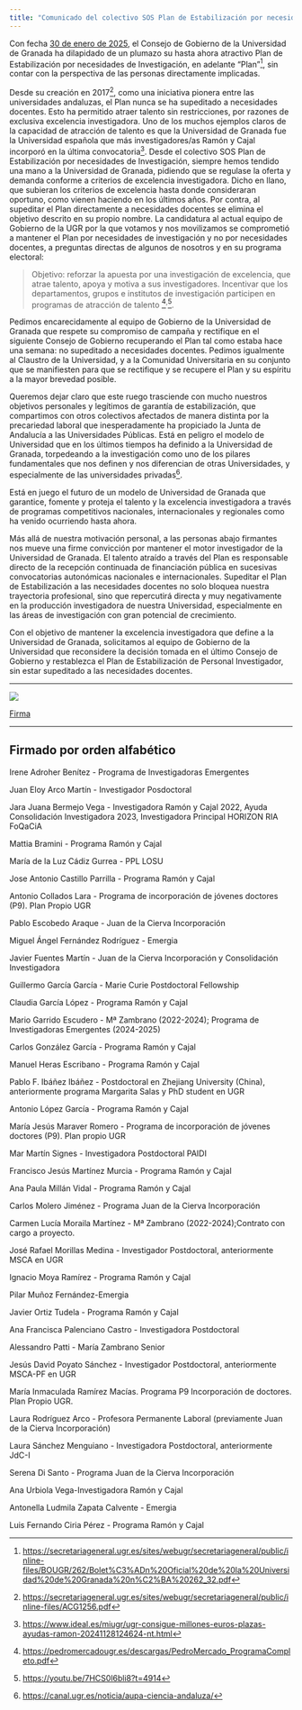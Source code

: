 ```yaml
---
title: "Comunicado del colectivo SOS Plan de Estabilización por necesidades de Investigación de la Universidad de Granada"
---
```


Con fecha [30 de enero de 2025](https://secretariageneral.ugr.es/sites/webugr/secretariageneral/public/inline-files/BOUGR/262/Bolet%C3%ADn%20Oficial%20de%20la%20Universidad%20de%20Granada%20n%C2%BA%20262_32.pdf), el Consejo de Gobierno de la Universidad de Granada ha dilapidado de un plumazo su hasta ahora atractivo Plan de Estabilización por necesidades de Investigación, en adelante “Plan”[^1], sin contar con la perspectiva de las personas directamente implicadas.

Desde su creación en 2017[^2], como una iniciativa pionera entre las universidades andaluzas, el Plan nunca se ha supeditado a necesidades docentes. Esto ha permitido atraer talento sin restricciones, por razones de exclusiva excelencia investigadora. Uno de los muchos ejemplos claros de la capacidad de atracción de talento es que la Universidad de Granada fue la Universidad española que más investigadores/as Ramón y Cajal incorporó en la última convocatoria[^3]. Desde el colectivo SOS Plan de Estabilización por necesidades de Investigación, siempre hemos tendido una mano a la Universidad de Granada, pidiendo que se regulase la oferta y demanda conforme a criterios de excelencia investigadora. Dicho en llano, que subieran los criterios de excelencia hasta donde consideraran oportuno, como vienen haciendo en los últimos años. Por contra, al supeditar el Plan directamente a necesidades docentes se elimina el objetivo descrito en su propio nombre. La candidatura al actual equipo de Gobierno de la UGR por la que votamos y nos movilizamos se comprometió a mantener el Plan por necesidades de investigación y no por necesidades docentes, a preguntas directas de algunos de nosotros y en su programa electoral: 

> Objetivo: reforzar la apuesta por una investigación de excelencia, que atrae talento, apoya y motiva a sus investigadores. Incentivar que los departamentos, grupos e institutos de investigación participen en programas de atracción de talento [^4]<sup>,</sup>[^5].

Pedimos encarecidamente al equipo de Gobierno de la Universidad de Granada que respete su compromiso de campaña y rectifique en el siguiente Consejo de Gobierno recuperando el Plan tal como estaba hace una semana: no supeditado a necesidades docentes. Pedimos igualmente al Claustro de la Universidad, y a la Comunidad Universitaria en su conjunto que se manifiesten para que se rectifique y se recupere el Plan y su espíritu a la mayor brevedad posible.

Queremos dejar claro que este ruego trasciende con mucho nuestros objetivos personales y legítimos de garantía de estabilización, que compartimos con otros colectivos afectados de manera distinta por la precariedad laboral que inesperadamente ha propiciado la Junta de Andalucía a las Universidades Públicas. Está en peligro el modelo de Universidad que en los últimos tiempos ha definido a la Universidad de Granada, torpedeando a la investigación como uno de los pilares fundamentales que nos definen y nos diferencian de otras Universidades, y especialmente de las universidades privadas[^6]. 

Está en juego el futuro de un modelo de Universidad de Granada que garantice, fomente y proteja el talento y la excelencia investigadora a través de programas competitivos nacionales, internacionales y regionales como ha venido ocurriendo hasta ahora.

Más allá de nuestra motivación personal, a las personas abajo firmantes nos mueve una firme convicción por mantener el motor investigador de la Universidad de Granada. El talento atraído a través del Plan es responsable directo de la recepción continuada de financiación pública en sucesivas convocatorias autonómicas nacionales e internacionales. Supeditar el Plan de Estabilización a las necesidades docentes no solo bloquea nuestra trayectoria profesional, sino que repercutirá directa y muy negativamente en la producción investigadora de nuestra Universidad, especialmente en las áreas de investigación con gran potencial de crecimiento.

Con el objetivo de mantener la excelencia investigadora que define a la Universidad de Granada, solicitamos al equipo de Gobierno de la Universidad que reconsidere la decisión tomada en el último Consejo de Gobierno y restablezca el Plan de Estabilización de Personal Investigador, sin estar supeditado a las necesidades docentes.

[^1]: [https://secretariageneral.ugr.es/sites/webugr/secretariageneral/public/inline-files/BOUGR/262/Bolet%C3%ADn%20Oficial%20de%20la%20Universidad%20de%20Granada%20n%C2%BA%20262_32.pdf](https://secretariageneral.ugr.es/sites/webugr/secretariageneral/public/inline-files/BOUGR/262/Bolet%C3%ADn%20Oficial%20de%20la%20Universidad%20de%20Granada%20n%C2%BA%20262_32.pdf)
[^2]: [https://secretariageneral.ugr.es/sites/webugr/secretariageneral/public/inline-files/ACG1256.pdf ](https://secretariageneral.ugr.es/sites/webugr/secretariageneral/public/inline-files/ACG1256.pdf)
[^3]: [https://www.ideal.es/miugr/ugr-consigue-millones-euros-plazas-ayudas-ramon-20241128124624-nt.html](https://www.ideal.es/miugr/ugr-consigue-millones-euros-plazas-ayudas-ramon-20241128124624-nt.html)
[^4]: [https://pedromercadougr.es/descargas/PedroMercado_ProgramaCompleto.pdf](https://web.archive.org/web/20230420110054/https://pedromercadougr.es/descargas/PedroMercado_ProgramaCompleto.pdf)
[^5]: [https://youtu.be/7HCS0l6bli8?t=4914](https://youtu.be/7HCS0l6bli8?t=4914)
[^6]: [https://canal.ugr.es/noticia/aupa-ciencia-andaluza/](https://canal.ugr.es/noticia/aupa-ciencia-andaluza/)

---


::: {.callout-tip title='Apoya la petición'}

![](sos_plan.svg)

<a href="https://forms.gle/xLcJPAVkkrgu4LUu9" class="btn btn-primary">Firma</a>
:::

---

## Firmado por orden alfabético

Irene Adroher Benítez - Programa de Investigadoras Emergentes

Juan Eloy Arco Martín - Investigador Posdoctoral

Jara Juana Bermejo Vega - Investigadora Ramón y Cajal 2022, Ayuda Consolidación Investigadora 2023, Investigadora Principal HORIZON RIA FoQaCiA

Mattia Bramini - Programa Ramón y Cajal

María de la Luz Cádiz Gurrea - PPL LOSU

Jose Antonio Castillo Parrilla - Programa Ramón y Cajal

Antonio Collados Lara - Programa de incorporación de jóvenes doctores (P9). Plan Propio UGR

Pablo Escobedo Araque - Juan de la Cierva Incorporación

Miguel Ángel Fernández Rodríguez - Emergia

Javier Fuentes Martín - Juan de la Cierva Incorporación y Consolidación Investigadora

Guillermo García García - Marie Curie Postdoctoral Fellowship

Claudia García López - Programa Ramón y Cajal

Mario Garrido Escudero - Mª Zambrano (2022-2024); Programa de Investigadoras Emergentes (2024-2025)

Carlos González García - Programa Ramón y Cajal

Manuel Heras Escribano - Programa Ramón y Cajal

Pablo F. Ibáñez Ibáñez - Postdoctoral en Zhejiang University (China), anteriormente programa Margarita Salas y PhD student en UGR

Antonio López García - Programa Ramón y Cajal

María Jesús Maraver Romero - Programa de incorporación de jóvenes doctores (P9). Plan propio UGR

Mar Martín Signes - Investigadora Postdoctoral PAIDI

Francisco Jesús Martínez Murcia - Programa Ramón y Cajal

Ana Paula Millán Vidal - Programa Ramón y Cajal

Carlos Molero Jiménez - Programa Juan de la Cierva Incorporación

Carmen Lucía Moraila Martínez - Mª Zambrano (2022-2024);Contrato con cargo a proyecto.

José Rafael Morillas Medina - Investigador Postdoctoral, anteriormente MSCA en UGR

Ignacio Moya Ramírez - Programa Ramón y Cajal

Pilar Muñoz Fernández-Emergia

Javier Ortiz Tudela - Programa Ramón y Cajal

Ana Francisca Palenciano Castro - Investigadora Postdoctoral

Alessandro Patti - María Zambrano Senior

Jesús David Poyato Sánchez - Investigador Postdoctoral, anteriormente MSCA-PF en UGR

María Inmaculada Ramírez Macías. Programa P9 Incorporación de doctores. Plan Propio UGR.

Laura Rodríguez Arco - Profesora Permanente Laboral (previamente Juan de la Cierva Incorporación)

Laura Sánchez Menguiano - Investigadora Postdoctoral, anteriormente JdC-I

Serena Di Santo - Programa Juan de la Cierva Incorporación

Ana Urbiola Vega-Investigadora Ramón y Cajal

Antonella Ludmila Zapata Calvente - Emergia

Luis Fernando Ciria Pérez - Programa Ramón y Cajal
